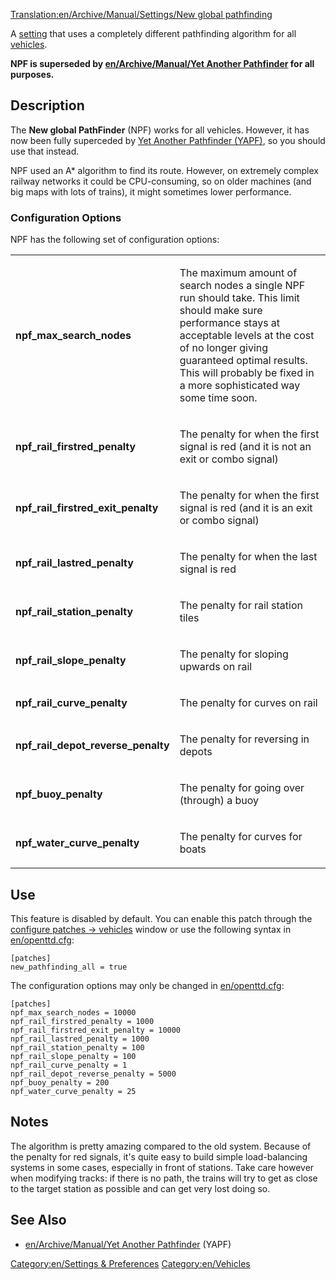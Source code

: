 [[Translation:en/Archive/Manual/Settings/New global pathfinding]]

A [[en/Archive/Manual/Settings/Advanced Settings|setting]] that uses a completely different pathfinding algorithm for all [[en/Manual/Vehicles|vehicles]].

'''NPF is superseded by [[en/Archive/Manual/Yet Another Pathfinder]] for all purposes.'''

== Description ==
The '''New global PathFinder''' (NPF) works for all vehicles. However, it has now been fully superceded by [[en/Archive/Manual/Yet Another Pathfinder|Yet Another Pathfinder (YAPF)]], so you should use that instead.

NPF used an A* algorithm to find its route. However, on extremely complex railway networks it could be CPU-consuming, so on older machines (and big maps with lots of trains), it might sometimes lower performance.

===Configuration Options===

NPF has the following set of configuration options:
{|
|- valign="top"
|'''npf_max_search_nodes'''||The maximum amount of search nodes a single NPF run should take. This limit should make sure performance stays at acceptable levels at the cost of no longer giving guaranteed optimal results. This will probably be fixed in a more sophisticated way some time soon.
|- valign="top"
|'''npf_rail_firstred_penalty'''||The penalty for when the first signal is red (and it is not an exit or combo signal)
|- valign="top"
|'''npf_rail_firstred_exit_penalty'''||The penalty for when the first signal is red (and it is an exit or combo signal)
|- valign="top"
|'''npf_rail_lastred_penalty'''||The penalty for when the last signal is red
|- valign="top"
|'''npf_rail_station_penalty'''||The penalty for rail station tiles 
|- valign="top"
|'''npf_rail_slope_penalty'''||The penalty for sloping upwards on rail
|- valign="top"
|'''npf_rail_curve_penalty'''||The penalty for curves on rail
|- valign="top"
|'''npf_rail_depot_reverse_penalty'''||The penalty for reversing in depots
|- valign="top"
|'''npf_buoy_penalty'''||The penalty for going over (through) a buoy
|- valign="top"
|'''npf_water_curve_penalty'''||The penalty for curves for boats
|}

== Use ==

This feature is disabled by default. You can enable this patch through the [[en/Archive/Manual/Settings/Configuring patches/Vehicles|configure patches -> vehicles]] window or use the following syntax in [[en/openttd.cfg]]:
<pre>
[patches]
new_pathfinding_all = true
</pre>

The configuration options may only be changed in [[en/openttd.cfg]]:

<pre>
[patches]
npf_max_search_nodes = 10000
npf_rail_firstred_penalty = 1000
npf_rail_firstred_exit_penalty = 10000
npf_rail_lastred_penalty = 1000
npf_rail_station_penalty = 100
npf_rail_slope_penalty = 100
npf_rail_curve_penalty = 1
npf_rail_depot_reverse_penalty = 5000
npf_buoy_penalty = 200
npf_water_curve_penalty = 25
</pre>

== Notes ==

The algorithm is pretty amazing compared to the old system. Because of the penalty for red signals, it's quite easy to build simple load-balancing systems in some cases, especially in front of stations. Take care however when modifying tracks: if there is no path, the trains will try to get as close to the target station as possible and can get very lost doing so.

== See Also ==
*[[en/Archive/Manual/Yet Another Pathfinder]] (YAPF)

[[Category:en/Settings & Preferences]]
[[Category:en/Vehicles]]